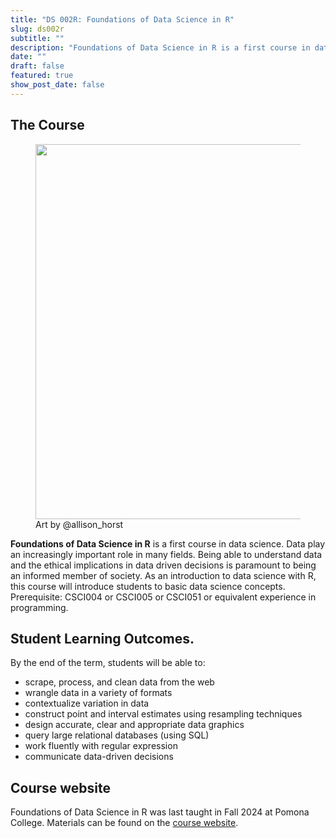 ```yaml
---
title: "DS 002R: Foundations of Data Science in R"
slug: ds002r
subtitle: ""
description: "Foundations of Data Science in R is a first course in data science focused on all aspects of the data science pipeline."
date: ""
draft: false
featured: true
show_post_date: false
---
```


## The Course

<figure>
<img src="tidydata_6.jpg" align="right" width = "600">
<figcaption>Art by @allison_horst</figcaption>
</figure>


**Foundations of Data Science in R** is a first course in data science. Data play an increasingly important role in many fields. Being able to understand data and the ethical implications in data driven decisions is paramount to being an informed member of society.  As an introduction to data science with R, this course will introduce students to basic data science concepts. Prerequisite: CSCI004 or CSCI005 or CSCI051 or equivalent experience in programming. 


## Student Learning Outcomes.
By the end of the term, students will be able to:

* scrape, process, and clean data from the web
* wrangle data in a variety of formats
* contextualize variation in data
* construct point and interval estimates using resampling techniques
* design accurate, clear and appropriate data graphics
* query large relational databases (using SQL)
* work fluently with regular expression
* communicate data-driven decisions

## Course website

Foundations of Data Science in R was last taught in Fall 2024 at Pomona College.  Materials can be found on the <a href = "https://ds002r-fds.netlify.app/" target = "_blank">course website</a>.

